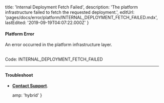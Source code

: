 
  title: 'Internal Deployment Fetch Failed',
  description:
    'The platform infrastructure failed to fetch the requested deployment.',
  editUrl: 'pages/docs/error/platform/INTERNAL_DEPLOYMENT_FETCH_FAILED.mdx',
  lastEdited: '2019-09-19T04:07:22.000Z'
}

#### Platform Error

An error occurred in the platform infrastructure layer.

<br />

<Note label={false}>
  Code: <InlineCode>INTERNAL_DEPLOYMENT_FETCH_FAILED</InlineCode>
</Note>

---

#### Troubleshoot

- **[Contact Support](mailto:support@zeit.co)**.


  amp: 'hybrid'
}
